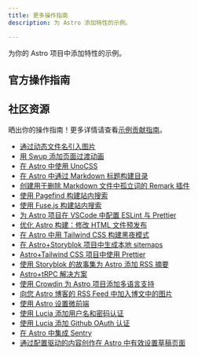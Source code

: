 ```yaml
---
title: 更多操作指南
description: 为 Astro 添加特性的示例。

---
```



为你的 Astro 项目中添加特性的示例。

## 官方操作指南

<RecipesNav />

## 社区资源

晒出你的操作指南！更多详情请查看[示例贡献指南](https://github.com/withastro/docs/blob/main/contributor-guides/submitting-a-recipe.md)。

- [通过动态文件名引入图片](https://vaihe.com/blog/astro/astro-dynamic-image-prop/)
- [用 Swup 添加页面过渡动画](https://navillus.dev/blog/astro-plus-swup)
- [在 Astro 中使用 UnoCSS](https://www.elian.codes/blog/23-02-11-implementing-unocss-in-astro/)
- [在 Astro 中通过 Markdown 标题构建目录](https://kld.dev/building-table-of-contents/)
- [创建用于删除 Markdown 文件中孤立词的 Remark 插件](https://eatmon.co/blog/remove-runts-markdown/)
- [使用 Pagefind 构建站内搜索](https://blog.otterlord.dev/posts/astro-search/)
- [使用 Fuse.js 构建站内搜索](https://www.youtube.com/watch?v=XnV_2MWqAhQ)
- [为 Astro 项目在 VSCode 中配置 ESLint 与 Prettier](https://patheticgeek.dev/blog/astro-prettier-eslint-vscode)
- [优化 Astro 构建：修改 HTML 文件预发布](https://straffesites.com/en/blog/optimize-astro-html-post-build)
- [在 Astro 中用 Tailwind CSS 构建黑夜模式](https://www.kevinzunigacuellar.com/blog/dark-mode-in-astro/)
- [在 Astro+Storyblok 项目中生成本地 sitemaps](https://straffesites.com/en/blog/localized-sitemap-astro-storyblok)
- [Astro+Tailwind CSS 项目中使用 Prettier](https://straffesites.com/en/blog/integrate-prettier-astro-tailwindcss)
- [使用 Storyblok 的故事集为 Astro 添加 RSS 摘要](https://straffesites.com/en/blog/rss-feed-astro-storyblok)
- [Astro+tRPC 解决方案](https://www.thomasledoux.be/blog/using-trpc-astro-islands-react)
- [使用 Crowdin 为 Astro 项目添加多语言支持](https://crowdin.com/blog/2023/06/21/astro-localization-and-i18n)
- [向您 Astro 博客的 RSS Feed 中加入博文中的图片](https://webreaper.dev/posts/astro-rss-feed-blog-post-images/)
- [使用 Astro 设置微前端](https://medium.com/@sergio.a.soria/setting-up-micro-frontends-with-astro-and-ecma-script-modules-137340d2c520)
- [使用 Lucia 添加用户名和密码认证](https://lucia-auth.com/guidebook/sign-in-with-username-and-password/astro)
- [使用 Lucia 添加 Github OAuth 认证](https://lucia-auth.com/guidebook/github-oauth/astro)
- [在 Astro 中集成 Sentry](https://akashrajpurohit.com/blog/seamless-error-tracking-integrating-sentry-with-astro/)
- [通过配置驱动的内容创作在 Astro 中有效设置草稿页面](https://akashrajpurohit.com/blog/set-up-draft-pages-effectively-in-astro-with-configdriven-content-authoring/)
